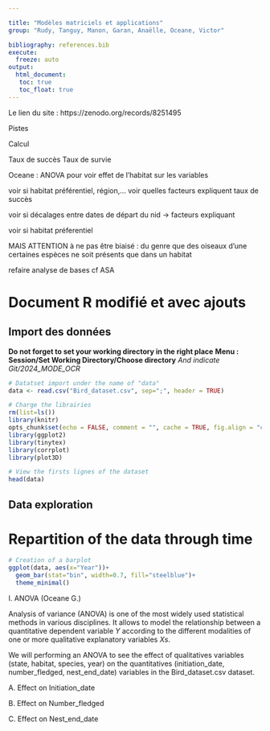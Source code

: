 ```yaml
---

title: "Modèles matriciels et applications"
group: "Rudy, Tanguy, Manon, Garan, Anaëlle, Oceane, Victor" 

bibliography: references.bib
execute: 
  freeze: auto
output: 
  html_document:
   toc: true
   toc_float: true
---
```


Le lien du site : https://zenodo.org/records/8251495 


Pistes 

Calcul 

Taux de succès 
Taux de survie

Oceane : ANOVA pour voir effet de l'habitat sur les variables 

voir si habitat préférentiel, région,…
voir quelles facteurs expliquent taux de succès

voir si décalages entre dates de départ du nid -> facteurs expliquant 

voir si habitat préferentiel 

MAIS ATTENTION à ne pas être biaisé : du genre que des oiseaux d’une certaines espèces ne soit présents que dans un habitat

refaire analyse de bases cf ASA 

# Document R modifié et avec ajouts

## Import des données

**Do not forget to set your working directory in the right place**
**Menu : Session/Set Working Directory/Choose directory**
*And indicate Git/2024_MODE_OCR*


```r
# Datatset import under the name of "data"
data <- read.csv("Bird_dataset.csv", sep=";", header = TRUE)
```

```r
# Charge the librairies
rm(list=ls()) 
library(knitr)
opts_chunk$set(echo = FALSE, comment = "", cache = TRUE, fig.align = "center")
library(ggplot2)
library(tinytex) 
library(corrplot)
library(plot3D)
```

```r
# View the firsts lignes of the dataset
head(data)
```
## Data exploration
# Repartition of the data through time

```r
# Creation of a barplot
ggplot(data, aes(x="Year"))+
  geom_bar(stat="bin", width=0.7, fill="steelblue")+
  theme_minimal()
```



I. ANOVA (Oceane  G.)


Analysis of variance (ANOVA) is one of the most widely used statistical methods in various disciplines. It allows to model the relationship between a quantitative dependent variable $Y$ according to the different modalities of one or more qualitative explanatory variables $Xs$.

We will performing an ANOVA to see the effect of qualitatives variables (state, habitat, species, year) on the quantitatives (initiation_date, number_fledged, nest_end_date) variables in the Bird_dataset.csv dataset.

  
  A. Effect on Initiation_date
  
  
  
  B. Effect on Number_fledged



  C. Effect on Nest_end_date



